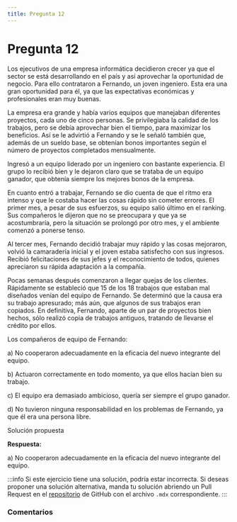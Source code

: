 ```yaml
---
title: Pregunta 12
---
```



# Pregunta 12

<div className="exercise">
Los ejecutivos de una empresa informática decidieron crecer ya que el sector se está desarrollando en el país y así aprovechar la oportunidad de negocio. Para ello contrataron a Fernando, un joven ingeniero. Esta era una gran oportunidad para él, ya que las expectativas económicas y profesionales eran muy buenas.

La empresa era grande y había varios equipos que manejaban diferentes proyectos, cada uno de cinco personas. Se privilegiaba la calidad de los trabajos, pero se debía aprovechar bien el tiempo, para maximizar los beneficios. Así se le advirtió a Fernando y se le señaló también que, además de un sueldo base, se obtenían bonos importantes según el número de proyectos completados mensualmente.

Ingresó a un equipo liderado por un ingeniero con bastante experiencia. El grupo lo recibió bien y le dejaron claro que se trataba de un equipo ganador, que obtenía siempre los mejores bonos de la empresa.

En cuanto entró a trabajar, Fernando se dio cuenta de que el ritmo era intenso y que le costaba hacer las cosas rápido sin cometer errores. El primer mes, a pesar de sus esfuerzos, su equipo salió último en el ranking. Sus compañeros le dijeron que no se preocupara y que ya se acostumbraría, pero la situación se prolongó por otro mes, y el ambiente comenzó a ponerse tenso.

Al tercer mes, Fernando decidió trabajar muy rápido y las cosas mejoraron, volvió la camaradería inicial y el joven estaba satisfecho con sus ingresos. Recibió felicitaciones de sus jefes y el reconocimiento de todos, quienes apreciaron su rápida adaptación a la compañía.

Pocas semanas después comenzaron a llegar quejas de los clientes. Rápidamente se estableció que 15 de los 18 trabajos que estaban mal diseñados venían del equipo de Fernando. Se determinó que la causa era su trabajo apresurado; más aún, que algunos de sus trabajos eran copiados. En definitiva, Fernando, aparte de un par de proyectos bien hechos, sólo realizó copia de trabajos antiguos, tratando de llevarse el crédito por ellos.

Los compañeros de equipo de Fernando:

a) No cooperaron adecuadamente en la eficacia del nuevo integrante del equipo.

b) Actuaron correctamente en todo momento, ya que ellos hacían bien su trabajo.

c) El equipo era demasiado ambicioso, quería ser siempre el grupo ganador.

d) No tuvieron ninguna responsabilidad en los problemas de Fernando, ya que él era una persona libre.
</div>

<MDXDetails>
<summary>Solución propuesta</summary>

<div className="exercise">

**Respuesta:**

a) No cooperaron adecuadamente en la eficacia del nuevo integrante del equipo.
</div>

:::info
Si este ejercicio tiene una solución, podría estar incorrecta. Si deseas proponer una solución alternativa, manda tu solución abriendo
un Pull Request en el [repositorio](https://github.com/crow-rojas/apuntes-fundamentals/pulls) de GitHub con el archivo
`.mdx` correspondiente.
:::

</MDXDetails>

### Comentarios

<Disqus
  url="https://crow-rojas.github.io/apuntes-fundamentals/docs/engineering/ethics/exercises/2017-1/p12"
  identifier="docs/engineering/ethics/exercises/2017-1/p12"
  title="2017-1 Ética - Pregunta 12"
/>
